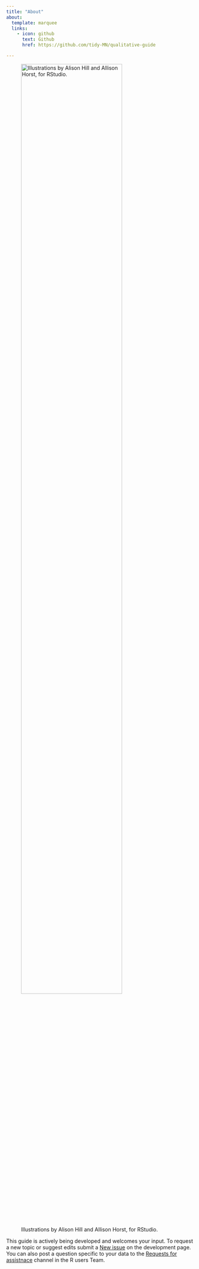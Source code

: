 ```yaml
---
title: "About"
about:
  template: marquee
  links:
    - icon: github
      text: Github
      href: https://github.com/tidy-MN/qualitative-guide

---
```


![Illustrations by Alison Hill and Allison Horst, for RStudio.](knit_hedgehog_rabbit_allison_horst.png){fig-alt="A round hedgehog knitting a yellow sock. A rabbit with a teal beanie and wearing one yellow sock watches in anticipation. A shelf to the left of them contains yarn (in a tote labeled 'TEXT' and knitting patterns (in a tote labeled 'CODE')." fig-align="center" width=80%}

This guide is actively being developed and welcomes your input. To request a new topic or suggest edits submit a [New issue](https://github.com/tidy-MN/qualitative-guide/issues) on the development page. You can also post a question specific to your data to the [Requests for assistnace](https://teams.microsoft.com/l/channel/19%3afac52c418e5f48b48ba3fd5a3fc47140%40thread.skype/Requests%2520for%2520assistance?groupId=44cb2676-6137-4f1c-b7d0-9fbd672f9c65&tenantId=eb14b046-24c4-4519-8f26-b89c2159828c) channel in the R users Team.
